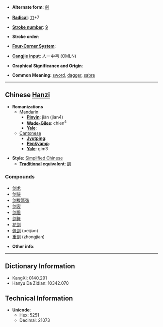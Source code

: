 * '''Alternate form''': [[劍]]

* '''[[Wiktionary:Chinese radical index| Radical]]''': [[Wiktionary:Chinese radical index 刀|刀]]+7

* '''[[Wiktionary:Chinese total strokes index|Stroke number]]''': [[Wiktionary:Chinese total strokes index 9|9]]

* '''Stroke order''': 

* '''[[Wiktionary:Chinese four corner index|Four-Corner System]]''': 

* '''[[Wiktionary:Chinese Cangjie index|Cangjie input]]''': 人一中弓 (OMLN)

* '''Graphical Significance and Origin''': 

* '''Common Meaning''': [[sword]], [[dagger]], [[sabre]]

----

== Chinese [[Hanzi]] ==

* '''Romanizations'''
** [[Mandarin]]
*** '''[[Pinyin]]''': jiàn (jian4)
*** '''[[Wade-Giles]]''': chien<sup>4</sup>
*** '''[[Yale]]''': 
**[[Cantonese]]
***'''[[Jyutping]]''':
***'''[[Penkyamp]]''': 
***'''[[Yale]]''': gim3

* '''Style''': [[Simplified Chinese]] 
** '''[[Traditional Chinese|Traditional]] equivalent''': [[劍]]

===Compounds===
*[[剑术]]
*[[剑侠]]
*[[剑拔弩张]]
*[[剑客]]
*[[剑眉]]
*[[剑舞]]
*[[花剑]]
*[[佩剑]] (peijian)
*[[重剑]] (zhongjian)

* '''Other info''': 

----

== Dictionary Information ==

* KangXi: 0140.291
* Hanyu Da Zidian: 10342.070

== Technical Information ==

* '''Unicode''':
** Hex: 5251
** Decimal: 21073